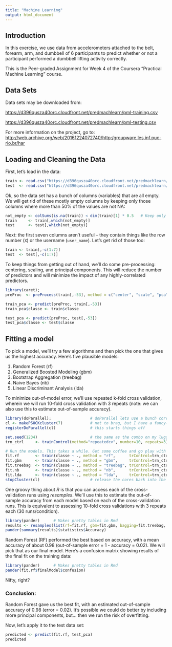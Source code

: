 ```yaml
---
title: "Machine Learning"
output: html_document
---
```


## Introduction
In this exercise, we use data from accelerometers attached to the belt, forearm, arm, and dumbbell of 6 participants to predict whether or not a participant performed a dumbbell lifting activity correctly.

This is the Peer-graded Assignment for Week 4 of the Coursera "Practical Machine Learning" course.

## Data Sets
Data sets may be downloaded from:

[https://d396qusza40orc.cloudfront.net/predmachlearn/pml-training.csv](https://d396qusza40orc.cloudfront.net/predmachlearn/pml-training.csv)

[https://d396qusza40orc.cloudfront.net/predmachlearn/pml-testing.csv](https://d396qusza40orc.cloudfront.net/predmachlearn/pml-testing.csv)

For more information on the project, go to: [http://web.archive.org/web/20161224072740/http:/groupware.les.inf.puc-rio.br/har](http://web.archive.org/web/20161224072740/http:/groupware.les.inf.puc-rio.br/har) 

## Loading and Cleaning the Data
First, let's load in the data:
```r
train <- read.csv("https://d396qusza40orc.cloudfront.net/predmachlearn/pml-training.csv", header = TRUE, na.strings = c("NA", ""))
test  <- read.csv("https://d396qusza40orc.cloudfront.net/predmachlearn/pml-testing.csv" , header = TRUE, na.strings = c("NA", ""))
```
Ok, so the data set has a bunch of columns (variables) that are all empty. We will get rid of these mostly empty columns
by keeping only those columns where more than 50% of the values are not NA:
```r
not_empty <- colSums(is.na(train)) < dim(train)[1] * 0.5   # Keep only columns where < 50% is NA
train     <- train[,which(not_empty)]
test      <- test[,which(not_empty)]
```
Next: the first seven columns aren't useful -- they contain things like the row number (`X`) or the username (`user_name`). Let's get rid of those too:
```r
train <- train[,-c(1:7)]
test  <- test[,-c(1:7)]
```
To keep things from getting out of hand, we'll do some pre-processing: centering, scaling, and principal components. This will reduce the number of predictors and will minimize the impact of any highly-correlated predictors.
```r
library(caret);
preProc  <- preProcess(train[,-53], method = c("center", "scale", "pca"))  # other default values are fine.

train_pca <- predict(preProc, train[,-53])
train_pca$classe <- train$classe

test_pca <- predict(preProc, test[,-53])
test_pca$classe <- test$classe
```

## Fitting a model
To pick a model, we'll try a few algorithms and then pick the one that gives us the highest accuracy. Here's five plausible models:

1. Random Forest (rf)
2. Generalized Boosted Modeling (gbm)
3. Bootstrap Aggregation (treebag) 
4. Naive Bayes (nb)
5. Linear Discriminant Analysis (lda)

To minimize out-of-model error, we'll use repeated k-fold cross validation, wherein we will run 10-fold cross validation with 3 repeats (note: we can also use this to estimate out-of-sample accuracy).
```r
library(doParallel);                 # doParallel lets use a bunch cores, which speeds things up
cl <- makePSOCKcluster(7)            # not to brag, but I have a fancy-pants computer 
registerDoParallel(cl)               # this starts things off

set.seed(1234)                       # the same as the combo on my luggage
trn_ctrl     <- trainControl(method="repeatedcv", number=10, repeats=3) # repeated k-fold cross validation

# Run the models. This takes a while. Get some coffee and go play with your cat.
fit.rf       <- train(classe ~ ., method = "rf",      trControl=trn_ctrl, data = train_pca, metric="Accuracy")
fit.gbm      <- train(classe ~ ., method = "gbm",     trControl=trn_ctrl, data = train_pca, metric="Accuracy", verbose = FALSE)
fit.treebag  <- train(classe ~ ., method = "treebag", trControl=trn_ctrl, data = train_pca, metric="Accuracy")
fit.nb       <- train(classe ~ ., method = "nb",      trControl=trn_ctrl, data = train_pca, metric="Accuracy")
fit.lda      <- train(classe ~ ., method = "lda",     trControl=trn_ctrl, data = train_pca, metric="Accuracy")
stopCluster(cl)                      # release the cores back into the wild
```
One groovy thing about *R* is that you can access each of the cross-validation runs using *resamples*. We'll use this to estimate the out-of-sample accuracy from each model based on each of the cross-validation runs. This is equivalent to assessing 10-fold cross validations with 3 repeats each (30 runs/condition).
``` r
library(pander)      # Makes pretty tables in Rmd
results <- resamples(list(rf=fit.rf, gbm=fit.gbm, bagging=fit.treebag, nb=fit.nb,lda = fit.lda))
pander(summary(results)$statistics$Accuracy)
```
Random Forest (RF) performed the best based on accuracy, with a mean accuracy of about 0.98 (out-of-sample error = 1 - accuracy = 0.02). We will pick that as our final model. Here's a confusion matrix showing results of the final fit on the training data:
```r
library(pander)      # Makes pretty tables in Rmd
pander(fit.rf$finalModel$confusion)
```
Nifty, right?

### Conclusion:
Random Forest gave us the best fit, with an estimated out-of-sample accuracy of 0.98 (error = 0.02). It's possible we could do better by including more principal components, but... then we run the risk of overfitting.

Now, let's apply it to the test data set:
```r
predicted <- predict(fit.rf, test_pca)
predicted
```
